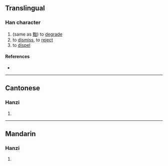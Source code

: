 {{character info/new}}
==Translingual==

===Han character===
{{Han char|rn=19|rad=力|as=05|sn=7|four=|canj=UUKS|ids=⿰出力}}

# (same as [[黜]]) to [[degrade]]
# to [[dismiss]], to [[reject]]
# to [[dispel]]

====References====
* {{Han ref|kx=0147.071|hdz=10369.081|uh=3518|ud=13592}}

----

==Cantonese==

===Hanzi===
{{yue-hanzi|jyut=[[zeot1]]|y=jeut1}}

# {{defn|lang=yue|sort=力05}}

----

==Mandarin==

===Hanzi===
{{cmn-hanzi|pin=[[chù]] ([[chu4]])|wg=ch'u<sup>4</sup>}}

# {{defn|lang=cmn|sort=力05}}